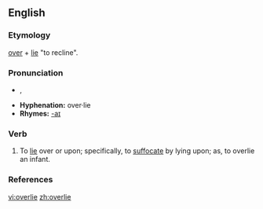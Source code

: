 ==English==

===Etymology===
[[over]] + [[lie#Etymology 1|lie]] "to recline".

===Pronunciation===
*{{IPA|/ˌoʊvɚˈlaɪ/}}, {{SAMPA|/%oUv@`"laI/}}
*'''Hyphenation:''' over·lie
*'''Rhymes:''' [[Rhymes:English:-aɪ|-aɪ]]

===Verb===
{{en-verb|overlies|overlying|overlay|overlain}}

# To [[lie]] over or upon; specifically, to [[suffocate]] by lying upon; as, to overlie an infant.

===References===
{{R:Century 1911}}
{{R:Webster 1913}}

[[vi:overlie]]
[[zh:overlie]]
